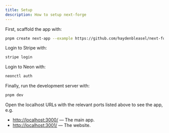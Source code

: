 ```yaml
---
title: Setup
description: How to setup next-forge
---
```


First, scaffold the app with:

```sh title="Terminal"
pnpm create next-app --example https://github.com/haydenbleasel/next-forge
```

Login to Stripe with:

```sh title="Terminal"
stripe login
```

Login to Neon with:

```sh title="Terminal"
neonctl auth
```

Finally, run the development server with:

```sh title="Terminal"
pnpm dev
```

Open the localhost URLs with the relevant ports listed above to see the app, e.g.

- [http://localhost:3000/](http://localhost:3000/) — The main app.
- [http://localhost:3001/](http://localhost:3001/) — The website.